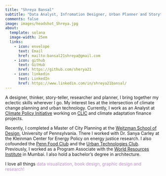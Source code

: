 ```yaml
---
title: "Shreya Bansal"
subtitle: "Data Analyst, Infromation Designer, Urban Planner and Storyteller"
comments: false
image: images/headshot_Shreya.jpg
about:
  template: solana
  image-width: 25em
  links:
    - icon: envelope
      text: Email
      href: mailto:bansal21shreya@gmail.com
    - icon: github
      text: GitHub
      href: https://github.com/sherya21
    - icon: linkedin
      text: LinkedIn
      href: https://www.linkedin.com/in/shreya21bansal/
---
```

A designer, thinker, story-teller, researcher and planner, I bring together my eclectic skills wherever I go. My interest lies at the intersection of climate change planning and urban technology. Currently, I work as an Analyst at [Climate Policy Initiative](https://www.climatepolicyinitiative.org/) working on [CLIC](https://climateshotinvestor.org/) and climate adaptation finance projects.


Recently, I completed a Master of City Planning at the [Weitzman School of Design](https://www.design.upenn.edu/graduate-admissions/people/shreya-bansal), University of Pennsylvania. There I worked with Dr. Sanya Carley at the Kleinman Center for Energy Policy on energy justice research. I also cofounded the [Penn Food Club](https://www.instagram.com/pennfoodclub/) and the [Urban Technologies Club](https://www.instagram.com/urbantechclub_penn/). Previously, I worked as a Program Associate with the [World Resources Institute](https://wri-india.org/) in Mumbai. I also hold a bachelor's degree in architecture.


 I love all things <span style="color: #BD90CB;"> data visualization, book design, graphic design and research!</span>